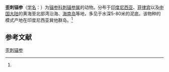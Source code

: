 {{Speciesbox
| name = 歪刺锚参
| status = 
| status_system = 
| image = 
| genus = Protankyra
| species = asymmetrica
| authority = (Ludwig, 1875)<ref name='id12748'>{{cite web| url =http://www.bioinfo.cn/db05/BjdwSpecies.php?action=view&id=12748| title =歪刺锚参| work =《中国动物物种编目数据库》| publisher =中国科学院微生物研究所| author =中国科学院动物研究所| accessdate =2009-04-28| deadurl =yes| archiveurl =https://web.archive.org/web/20160305053202/http://www.bioinfo.cn/db05/BjdwSpecies.php?action=view&id=12748| archivedate =2016-03-05}}</ref>
}}

'''歪刺锚参'''（[[学名|学名]]：{{lang|la|''Protankyra asymmetrica''}}）为[[锚参科|锚参科]][[刺锚参属|刺锚参属]]的动物。分布于[[印度尼西亚|印度尼西亚]]、[[菲律宾|菲律宾]]以及[[中国大陆|中国大陆]]的黄海至北部湾沿海、[[海南岛|海南岛]]等地，多见于水深5-80米的泥底。该物种的模式产地在印度尼西亚巽他群岛。<ref name='id12748'/>

== 参考文献 ==
{{reflist}}

{{Wikispecies|Protankyra asymmetrica}}
{{Taxonbar|from=Q2248039}}

[[Category:刺锚参属|歪刺锚参]]


{{海参小作品}}